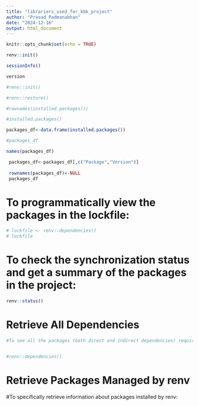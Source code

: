 ```yaml
---
title: "librariers_used_for_kbk_project"
author: "Prasad Padmanabhan"
date: "2024-12-16"
output: html_document
---
```


```r
knitr::opts_chunk$set(echo = TRUE)
```

```r
renv::init()
```
```r
sessionInfo()


```

```r
version
```

```r
#renv::init()

#renv::restore()
```

```r

#rownames(installed.packages())

#installed.packages()
```


```r
packages_df<-data.frame(installed.packages())

#packages_df

names(packages_df)

 packages_df<-packages_df[,c("Package","Version")]
 
 rownames(packages_df)<-NULL
 packages_df

```

# To programmatically view the packages in the lockfile:

```r
# lockfile <- renv::dependencies()
# lockfile
```


# To check the synchronization status and get a summary of the packages in the project:
```r

renv::status()
```


# Retrieve All Dependencies
```r

#To see all the packages (both direct and indirect dependencies) required by your project:


#renv::dependencies()

```


# Retrieve Packages Managed by renv
#To specifically retrieve information about packages installed by renv:





